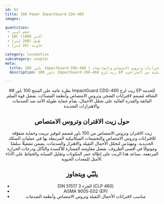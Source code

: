 ```yaml
---
id: 62
title: 100 Power ImpactGuard CDG-460
images:

quantities:
 - حجم كبير
 - IBC (1000 لتر)
 - طبل (208 لتر)
 - حاوية (20 لتر)

category: locomotive
subcategory: coupler
meta:
  title: 100 باور ImpactGuard CDG-460 | زيت تزييت للاقترانات وتروس الامتصاص والمانعات
  description: 100 باور ImpactGuard CDG-460 زيت لزج EP للخدمة الشاقة مخصص لاقترانات القطارات وتروس الامتصاص وأنظمة المصدّات. معزّز بجسيمات صلبة من الجرافيت/MoS₂، يوفّر قوة فيلم فائقة وقدرة عالية على تحمّل الأحمال وحماية طويلة الأمد ضد الصدمات والاهتزازات الشديدة وعمليات السكك ذات الأحمال المرتفعة. متوافق مع DIN 51517 الجزء 3 (CLP 460) وAGMA 9005-E02 (EP) لأداء موثوق في قطارات الشحن والركاب والمناورة.

---
```


<Header>
  ## نظرة عامة على المنتج
  100 باور ImpactGuard CDG-460 زيت لزج EP للخدمة الشاقة مُصمم لاقترانات الشحن وتروس الامتصاص وأنظمة المصدّات. بفضل قوة الفيلم الفائقة والقدرة العالية على تحمّل الأحمال، يقدّم حماية طويلة الأمد ضد الصدمات والاهتزازات الشديدة.

  ## حول زيت الاقتران وتروس الامتصاص
  زيت الاقتران وتروس الامتصاص من 100 باور مُصمم لتوفير تزييت وحماية متفوّقة للاقترانات وتروس الامتصاص والتجميعات الميكانيكية المرتبطة بها في عمليات السكك الحديدية. ومهندَس لتحمّل الأحمال الثقيلة والاهتزاز والصدمات، يضمن تشغيلًا سلسًا وموثوقًا في أقسى الظروف. بفضل مقاومته الممتازة للأكسدة والتآكل ودرجات الحرارة المرتفعة، يساعد هذا الزيت على إطالة عمر المكونات وتقليل الصيانة والحفاظ على الأداء الأمثل للمعدات الحيوية.

  ## يلبّي ويتجاوز
  - DIN 51517 الجزء 3 (CLP 460)
  - AGMA 9005-E02 (EP)
  - مناسب لاقترانات الأحمال الثقيلة وتروس الامتصاص وأنظمة الصدمات

</Header>
